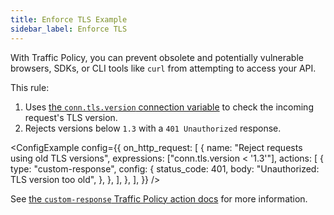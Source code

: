 ```yaml
---
title: Enforce TLS Example
sidebar_label: Enforce TLS
---
```



With Traffic Policy, you can prevent obsolete and potentially vulnerable browsers, SDKs, or CLI tools like `curl` from attempting to access your API.

This rule:

1. Uses [the `conn.tls.version` connection variable](https://ngrok.com/docs/traffic-policy/variables/connection/#conntlsversion) to check the incoming request's TLS version.
1. Rejects versions below `1.3` with a `401 Unauthorized` response.

<ConfigExample
	config={{
		on_http_request: [
			{
				name: "Reject requests using old TLS versions",
				expressions: ["conn.tls.version < '1.3'"],
				actions: [
					{
						type: "custom-response",
						config: {
							status_code: 401,
							body: "Unauthorized: TLS version too old",
						},
					},
				],
			},
		],
	}}
/>

See [the `custom-response` Traffic Policy action docs](/traffic-policy/actions/custom-response/) for more information.
